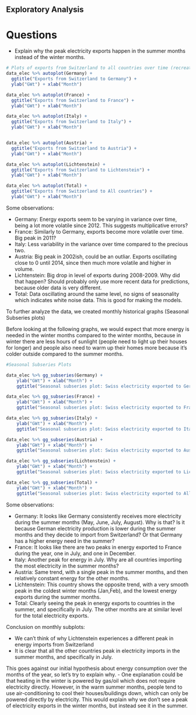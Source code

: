 ## Exploratory Analysis

# Questions

- Explain why the peak electricity exports happen in the summer months instead of the winter months.

```r

# Plots of exports from Switzerland to all countries over time (recreating those from the slides)
data_elec %>% autoplot(Germany) + 
  ggtitle("Exports from Switzerland to Germany") +
  ylab("GWt") + xlab("Month")

data_elec %>% autoplot(France) + 
  ggtitle("Exports from Switzerland to France") +
  ylab("GWt") + xlab("Month")

data_elec %>% autoplot(Italy) + 
  ggtitle("Exports from Switzerland to Italy") +
  ylab("GWt") + xlab("Month")


data_elec %>% autoplot(Austria) + 
  ggtitle("Exports from Switzerland to Austria") +
  ylab("GWt") + xlab("Month")

data_elec %>% autoplot(Lichtenstein) + 
  ggtitle("Exports from Switzerland to Lichtenstein") +
  ylab("GWt") + xlab("Month")

data_elec %>% autoplot(Total) + 
  ggtitle("Exports from Switzerland to All countries") +
  ylab("GWt") + xlab("Month")

```

Some observations: 

- Germany: Energy exports seem to be varying in variance over time, being a lot more volatile since 2012. This suggests multiplicative errors? 
- France: Similarly to Germany, exports become more volatile over time. Big peak in 2011? 
- Italy: Less variability in the variance over time compared to the precious two. 
- Austria: Big peak in 2002ish, could be an outliar. Exports oscillating close to 0 until 2014, since then much more volatile and higher in volume.
- Lichtenstein: Big drop in level of exports during 2008-2009. Why did that happen? Should probably only use more recent data for predictions, because older data is very different. 
- Total: Data oscillating around the same level, no signs of seasonality which indicates white noise data. This is good for making the models. 


To further analyze the data, we created monthly historical graphs (Seasonal Subseries plots)

Before looking at the following graphs, we would expect that more energy is needed in the winter months compared to the winter months, because in winter there are less hours of sunlight (people need to light up their houses for longer) and people also need to warm up their homes more because it's colder outside compared to the summer months. 

```r

#Seasonal Subseries Plots

data_elec %>% gg_subseries(Germany) +
    ylab("GWt") + xlab("Month") +
    ggtitle("Seasonal subseries plot: Swiss electricity exported to Germany")

data_elec %>% gg_subseries(France) +
    ylab("GWt") + xlab("Month") +
    ggtitle("Seasonal subseries plot: Swiss electricity exported to France")

data_elec %>% gg_subseries(Italy) +
    ylab("GWt") + xlab("Month") +
    ggtitle("Seasonal subseries plot: Swiss electricity exported to Italy")

data_elec %>% gg_subseries(Austria) +
    ylab("GWt") + xlab("Month") +
    ggtitle("Seasonal subseries plot: Swiss electricity exported to Austria")

data_elec %>% gg_subseries(Lichtenstein) +
    ylab("GWt") + xlab("Month") +
    ggtitle("Seasonal subseries plot: Swiss electricity exported to Lichtenstein")

data_elec %>% gg_subseries(Total) +
    ylab("GWt") + xlab("Month") +
    ggtitle("Seasonal subseries plot: Swiss electricity exported to All countries")

```

Some observations: 

- Germany: It looks like Germany consistently receives more electricity during the summer months (May, June, July, August). Why is that? Is it because German electricity production is lower during the summer months and they decide to import from Switzerland? Or that Germany has a higher energy need in the summer?
- France: It looks like there are two peaks in energy exported to France during the year, one in July, and one in December.  
- Italy: Another peak for energy in July. Why are all countries importing the most electricity in the summer months? 
- Austria: Same trend, with a single peak in the summer months, and then relatively constant energy for the other months.
- Lichtenstein: This country shows the opposite trend, with a very smooth peak in the coldest winter months (Jan,Feb), and the lowest energy exports during the summer months.  
- Total: Clearly seeing the peak in energy exports to countries in the summer, and specifically in July. The other months are at similar level for the total electricity exports.


Conclusion on monthly subplots: 

- We can't think of why Lichtenstein experiences a different peak in energy imports from Switzerland 
- It is clear that all the other countries peak in electricity imports in the summer months, and specifically in July. 

This goes against our initial hypothesis about energy consumption over the months of the year, so let's try to explain why. 
- One explanation could be that heating in the winter is powered by gas/oil which does not require electricity directly. However, in the warm summer months, people tend to use air-conditioning to cool their houses/buildings down, which can only be powered directly by electricity. This would explain why we don't see a peak of electricity exports in the winter months, but instead see it in the summer. 
